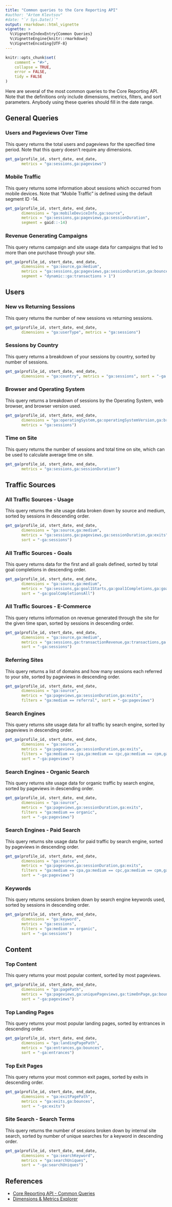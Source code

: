 ```yaml
---
title: "Common queries to the Core Reporting API"
#author: "Artem Klevtsov"
#date: "`r Sys.Date()`"
output: rmarkdown::html_vignette
vignette: >
  %\VignetteIndexEntry{Common Queries}
  %\VignetteEngine{knitr::rmarkdown}
  %\VignetteEncoding{UTF-8}
---
```


```r
knitr::opts_chunk$set(
    comment = "#>",
    collapse = TRUE,
    error = FALSE,
    tidy = FALSE
)
```

Here are several of the most common queries to the Core Reporting API. Note that the definitions only include dimensions, metrics, filters, and sort parameters. Anybody using these queries should fill in the date range.

## General Queries

### Users and Pageviews Over Time

This query returns the total users and pageviews for the specified time period. Note that this query doesn't require any dimensions. 

```r
get_ga(profile_id, stert_date, end_date,
       metrics = "ga:sessions,ga:pageviews")
```

### Mobile Traffic

This query returns some information about sessions which occurred from mobile devices. Note that "Mobile Traffic" is defined using the default segment ID -14. 

```r
get_ga(profile_id, stert_date, end_date,
       dimensions = "ga:mobileDeviceInfo,ga:source",
       metrics = "ga:sessions,ga:pageviews,ga:sessionDuration",
       segment = gaid::-14)
```

### Revenue Generating Campaigns

This query returns campaign and site usage data for campaigns that led to more than one purchase through your site.

```r
get_ga(profile_id, stert_date, end_date,
       dimensions = "ga:source,ga:medium",
       metrics = "ga:sessions,ga:pageviews,ga:sessionDuration,ga:bounces",
       segment = "dynamic::ga:transactions > 1")
```

## Users

### New vs Returning Sessions

This query returns the number of new sessions vs returning sessions.

```r
get_ga(profile_id, stert_date, end_date,
       dimensions = "ga:userType", metrics = "ga:sessions")
```

### Sessions by Country

 This query returns a breakdown of your sessions by country, sorted by number of sessions.
 
```r
get_ga(profile_id, stert_date, end_date,
       dimensions = "ga:country", metrics = "ga:sessions", sort = "-ga:sessions")
```
 
### Browser and Operating System

This query returns a breakdown of sessions by the Operating System, web browser, and browser version used.

```r
get_ga(profile_id, stert_date, end_date,
       dimensions = "ga:operatingSystem,ga:operatingSystemVersion,ga:browser,ga:browserVersion",
       metrics = "ga:sessions")
```

### Time on Site

This query returns the number of sessions and total time on site, which can be used to calculate average time on site.

```r
get_ga(profile_id, stert_date, end_date,
       metrics = "ga:sessions,ga:sessionDuration")
```

## Traffic Sources

### All Traffic Sources - Usage

This query returns the site usage data broken down by source and medium, sorted by sessions in descending order. 

```r
get_ga(profile_id, stert_date, end_date,
       dimensions = "ga:source,ga:medium",
       metrics = "ga:sessions,ga:pageviews,ga:sessionDuration,ga:exits",
       sort = "-ga:sessions")
```

### All Traffic Sources - Goals

This query returns data for the first and all goals defined, sorted by total goal completions in descending order.

```r
get_ga(profile_id, stert_date, end_date,
       dimensions = "ga:source,ga:medium",
       metrics = "ga:sessions,ga:goal1Starts,ga:goal1Completions,ga:goal1Value,ga:goalStartsAll,ga:goalCompletionsAll,ga:goalValueAll",
       sort = "-ga:goalCompletionsAll")
```

### All Traffic Sources - E-Commerce

This query returns information on revenue generated through the site for the given time span, sorted by sessions in descending order.

```r
get_ga(profile_id, stert_date, end_date,
       dimensions = "ga:source,ga:medium",
       metrics = "ga:sessions,ga:transactionRevenue,ga:transactions,ga:uniquePurchases",
       sort = "-ga:sessions")
```

### Referring Sites

This query returns a list of domains and how many sessions each referred to your site, sorted by pageviews in descending order.

```r
get_ga(profile_id, stert_date, end_date,
       dimensions = "ga:source",
       metrics = "ga:pageviews,ga:sessionDuration,ga:exits",
       filters = "ga:medium == referral", sort = "-ga:pageviews")
```

### Search Engines

This query returns site usage data for all traffic by search engine, sorted by pageviews in descending order.

```r
get_ga(profile_id, stert_date, end_date,
       dimensions = "ga:source",
       metrics = "ga:pageviews,ga:sessionDuration,ga:exits",
       filters = "ga:medium == cpa,ga:medium == cpc,ga:medium == cpm,ga:medium == cpp,ga:medium == cpv,ga:medium == organic,ga:medium == ppc",
       sort = "-ga:pageviews")
```

### Search Engines - Organic Search

This query returns site usage data for organic traffic by search engine, sorted by pageviews in descending order.

```r
get_ga(profile_id, stert_date, end_date,
       dimensions = "ga:source",
       metrics = "ga:pageviews,ga:sessionDuration,ga:exits",
       filters = "ga:medium == organic",
       sort = "-ga:pageviews")
```

### Search Engines - Paid Search

This query returns site usage data for paid traffic by search engine, sorted by pageviews in descending order.

```r
get_ga(profile_id, stert_date, end_date,
       dimensions = "ga:source",
       metrics = "ga:pageviews,ga:sessionDuration,ga:exits",
       filters = "ga:medium == cpa,ga:medium == cpc,ga:medium == cpm,ga:medium == cpp,ga:medium == cpv,ga:medium == ppc",
       sort = "-ga:pageviews")
```

### Keywords

This query returns sessions broken down by search engine keywords used, sorted by sessions in descending order. 

```r
get_ga(profile_id, stert_date, end_date,
       dimensions = "ga:keyword",
       metrics = "ga:sessions",
       filters = "ga:medium == organic",
       sort = "-ga:sessions")
```

## Content

### Top Content

This query returns your most popular content, sorted by most pageviews.

```r
get_ga(profile_id, stert_date, end_date,
       dimensions = "ga:pagePath",
       metrics = "ga:pageviews,ga:uniquePageviews,ga:timeOnPage,ga:bounces,ga:entrances,ga:exits",
       sort = "-ga:pageviews")
```

### Top Landing Pages

This query returns your most popular landing pages, sorted by entrances in descending order.

```r
get_ga(profile_id, stert_date, end_date,
       dimensions = "ga:landingPagePath",
       metrics = "ga:entrances,ga:bounces",
       sort = "-ga:entrances")
```

### Top Exit Pages

This query returns your most common exit pages, sorted by exits in descending order.

```r
get_ga(profile_id, stert_date, end_date,
       dimensions = "ga:exitPagePath",
       metrics = "ga:exits,ga:bounces",
       sort = "-ga:exits")
```

### Site Search - Search Terms

This query returns the number of sessions broken down by internal site search, sorted by number of unique searches for a keyword in descending order.

```r
get_ga(profile_id, stert_date, end_date,
       dimensions = "ga:searchKeyword",
       metrics = "ga:searchUniques",
       sort = "-ga:searchUniques")
```

## References

- [Core Reporting API - Common Queries](https://developers.google.com/analytics/devguides/reporting/core/v3/common-queries)
- [Dimensions & Metrics Explorer](https://developers.google.com/analytics/devguides/reporting/core/dimsmets)
